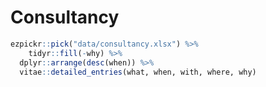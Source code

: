 # Consultancy

```r
ezpickr::pick("data/consultancy.xlsx") %>%
    tidyr::fill(-why) %>%
  dplyr::arrange(desc(when)) %>% 
  vitae::detailed_entries(what, when, with, where, why)
```
